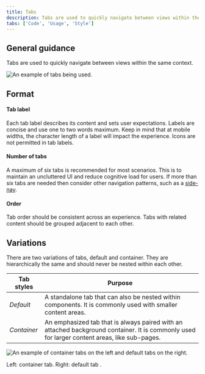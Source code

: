 ```yaml
---
title: Tabs
description: Tabs are used to quickly navigate between views within the same context.
tabs: ['Code', 'Usage', 'Style']
---
```


## General guidance

Tabs are used to quickly navigate between views within the same context.

<Row>
<Column colLg={8}>

![An example of tabs being used.](images/tab-usage-1.png)

</Column>
</Row>

## Format

#### Tab label

Each tab label describes its content and sets user expectations. Labels are concise and use one to two words maximum. Keep in mind that at mobile widths, the character length of a label will impact the experience. Icons are not permitted in tab labels.

#### Number of tabs

A maximum of six tabs is recommended for most scenarios. This is to maintain an uncluttered UI and reduce cognitive load for users. If more than six tabs are needed then consider other navigation patterns, such as a [side-nav](/components/UI-shell-left-panel/code).

#### Order

Tab order should be consistent across an experience. Tabs with related content should be grouped adjacent to each other.

## Variations

There are two variations of tabs, default and container. They are hierarchically the same and should never be nested within each other.

| Tab styles  | Purpose                                                                                                                                       |
| ----------- | --------------------------------------------------------------------------------------------------------------------------------------------- |
| _Default_   | A standalone tab that can also be nested within components. It is commonly used with smaller content areas.                                   |
| _Container_ | An emphasized tab that is always paired with an attached background container. It is commonly used for larger content areas, like sub-pages.  |

<Row>
<Column colLg={8}>

![An example of container tabs on the left and default tabs on the right.](images/tab-usage-2.png)

</Column>
</Row>

<Caption>Left: container tab. Right: default tab .</Caption>

